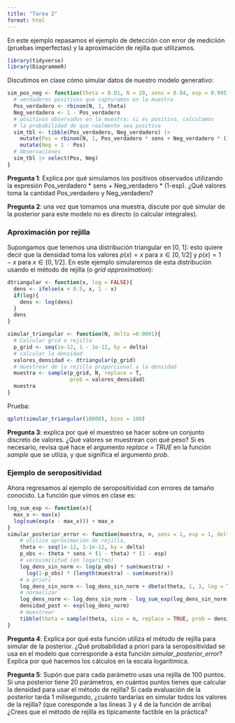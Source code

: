 ```yaml
---
title: "Tarea 2"
format: html
---
```


En este ejemplo repasamos el ejemplo de detección con 
error de mediciión (pruebas imperfectas) y la aproximación de rejilla que
utilizamos.

```r
library(tidyverse)
library(DiagrammeR)
```

Discutimos en clase cómo simular datos de nuestro
modelo generativo:

```r
sim_pos_neg <- function(theta = 0.01, N = 20, sens = 0.84, esp = 0.995) {
  # verdaderos positivos que capturamos en la muestra
  Pos_verdadero <- rbinom(N, 1, theta)
  Neg_verdadero <- 1 - Pos_verdadero
  # positivos observados en la muestra: si es positivo, calculamos
  # la probabilidad de que realmente sea positivo
  sim_tbl <- tibble(Pos_verdadero, Neg_verdadero) |> 
    mutate(Pos = rbinom(N, 1, Pos_verdadero * sens + Neg_verdadero * (1-esp))) |> 
    mutate(Neg = 1 - Pos)
  # Observaciones
  sim_tbl |> select(Pos, Neg)
}
```

**Pregunta 1**: Explica por qué simulamos los positivos observados utilizando la expresión Pos_verdadero * sens + Neg_verdadero * (1-esp). ¿Qué valores toma la cantidad Pos_verdadero y Neg_verdadero?


**Pregunta 2**: una vez que tomamos una muestra, discute por qué simular de la posterior para este modelo no es directo (o calcular integrales).  

### Aproximación por rejilla

Supongamos que tenemos una distribución triangular en [0, 1]: esto quiere decir
que la densidad toma los valores $p(x) = x$ para 
$x \in [0,1/2]$ y $p(x) = 1-x$ para  $x \in [0,1/2]$. En este ejemplo simularemos
de esta distribución usando el método de rejilla (o *grid approximation*):

```r
dtriangular <- function(x, log = FALSE){
  dens <- ifelse(x < 0.5, x, 1 - x)
  if(log){
    dens <- log(dens)
  }
  dens
}

simular_triangular <- function(N, delta =0.0001){
  # Calcular grid o rejilla
  p_grid <- seq(1e-12, 1 - 1e-12, by = delta)
  # calcular la densidad
  valores_densidad <- dtriangular(p_grid)
  # muestrear de la rejilla proporcional a la densidad
  muestra <- sample(p_grid, N, replace = T,
                    prob = valores_densidad)
  muestra
}
```

Prueba:

```r
qplot(simular_triangular(10000), bins = 100)
```

**Pregunta 3**: explica por qué el muestreo se hacer sobre un 
conjunto discreto de valores. ¿Qué valores se muestrean con qué peso? Si es
necesario, revisa qué hace el argumento *replace = TRUE* en la función *sample*
que se utliza, y que significa el argumento *prob*.


### Ejemplo de seropositividad

Ahora regresamos al ejemplo de seropositividad con errores de tamaño
conocido. La función que vimos en clase es:


```r
log_sum_exp <- function(x){
  max_x <- max(x)
  log(sum(exp(x - max_x))) + max_x
}
simular_posterior_error <- function(muestra, n, sens = 1, esp = 1, delta = 0.0001){
    # utiliza aproximación de rejilla,
    theta <- seq(1e-12, 1-1e-12, by = delta)
    p_obs <- theta * sens + (1 - theta) * (1 - esp)
    # verosimilitud (en logaritmo)
    log_dens_sin_norm <- log(p_obs) * sum(muestra) +  
      log(1-p_obs) * (length(muestra) - sum(muestra))
    # a priori
    log_dens_sin_norm <- log_dens_sin_norm + dbeta(theta, 1, 3, log = TRUE)
    # normalizar
    log_dens_norm <- log_dens_sin_norm - log_sum_exp(log_dens_sin_norm)
    densidad_post <- exp(log_dens_norm)
    # muestrear
    tibble(theta = sample(theta, size = n, replace = TRUE, prob = densidad_post))
}
```

**Pregunta 4**: Explica por qué esta función utiliza el método de rejilla para
simular de la posterior. ¿Qué probabilidad a priori para la seropositividad se
usa en el modelo que corresponde a esta función *simular_posterior_error*?
Explica por qué hacemos los cálculos en la escala logarítimica.


**Pregunta 5**: Supón que para cada parámetro usas una rejilla de 100 puntos.
Si una posterior tiene 20 parámetros, en cuántos puntos tienes que calcular la
densidad para usar el método de rejilla? Si cada evaluación de la posterior
tarda 1 milisegundo, ¿cuánto tardarías en simular todos los valores de la rejilla?
(que coresponde a las líneas 3 y 4 de la función de arriba)
¿Crees que el método de rejilla es típicamente factible en la práctica?


